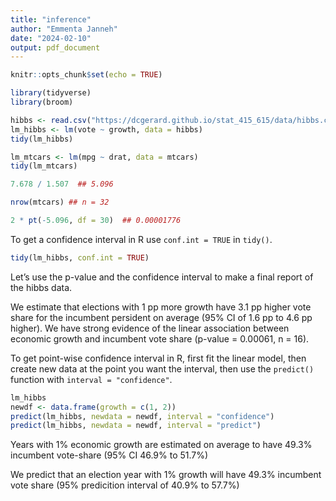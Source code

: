```yaml
---
title: "inference"
author: "Emmenta Janneh"
date: "2024-02-10"
output: pdf_document
---
```


```r
knitr::opts_chunk$set(echo = TRUE)
```

```r
library(tidyverse)
library(broom)

hibbs <- read.csv("https://dcgerard.github.io/stat_415_615/data/hibbs.csv")
lm_hibbs <- lm(vote ~ growth, data = hibbs)
tidy(lm_hibbs)
```

```r
lm_mtcars <- lm(mpg ~ drat, data = mtcars)
tidy(lm_mtcars)
```

```r
7.678 / 1.507  ## 5.096

nrow(mtcars) ## n = 32

2 * pt(-5.096, df = 30)  ## 0.00001776
```

To get a confidence interval in R use `conf.int = TRUE` in `tidy()`.
```r
tidy(lm_hibbs, conf.int = TRUE)
```

Let's use the p-value and the confidence interval to make a final report of the hibbs data.

We estimate that elections with 1 pp more growth have 3.1 pp higher vote share for the incumbent persident on average (95% CI of 1.6 pp to 4.6 pp higher). We have strong evidence of the linear association between economic growth and incumbent vote share (p-value = 0.00061, n = 16).

To get point-wise confidence interval in R, first fit the linear model, then create new data at the point you want the interval, then use the `predict()` function with `interval = "confidence"`.

```r
lm_hibbs
newdf <- data.frame(growth = c(1, 2))
predict(lm_hibbs, newdata = newdf, interval = "confidence")
predict(lm_hibbs, newdata = newdf, interval = "predict")
```

Years with 1% economic growth are estimated on average to have 49.3% incumbent vote-share (95% CI 46.9% to 51.7%)

We predict that an election year with 1% growth will have 49.3% incumbent vote share (95% predicition interval of 40.9% to 57.7%)